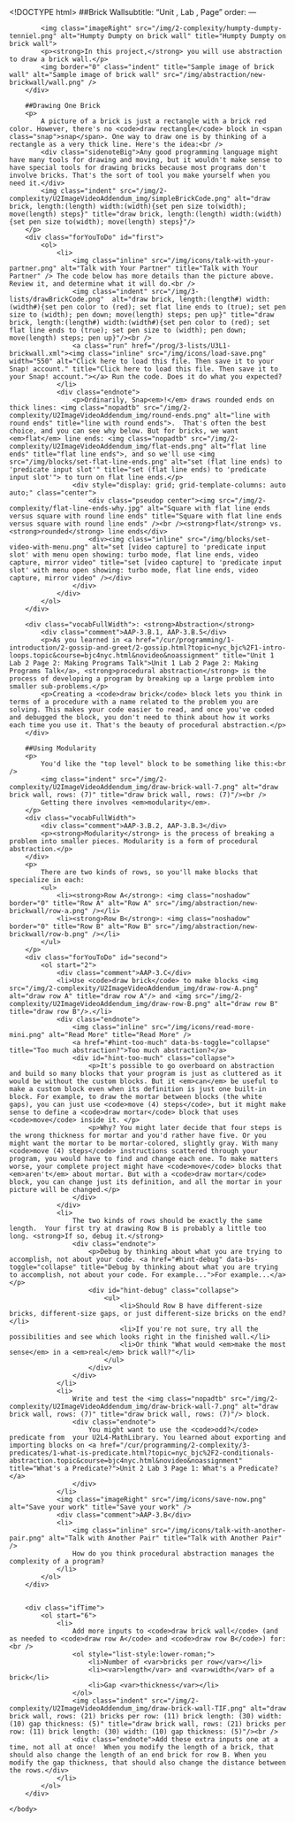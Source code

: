 <!DOCTYPE html>
<html lang="en">
    <head>
		<meta http-equiv="content-type" content="text/html; charset=utf-8" />
        <script type="text/javascript" src="/llab/loader.js"></script>
		<script type="text/javascript" src="/utilities/gifffer.min.js"></script>
        <script type="text/javascript">window.onload = function() {Gifffer();}</script>
        <link rel="stylesheet" type="text/css" href="/css/bjc-gifffer.css">
        <title>Unit 3 Lab 1: Dealing with Complexity, Page 4</title>
    </head>

    <body>
        ##Brick Wallsubtitle: "Unit , Lab , Page"
order:
---
        <div class="learn">
            <img class="imageRight" src="/img/2-complexity/humpty-dumpty-tenniel.png" alt="Humpty Dumpty on brick wall" title="Humpty Dumpty on brick wall">
            <p><strong>In this project,</strong> you will use abstraction to draw a brick wall.</p>
			<img border="0" class="indent" title="Sample image of brick wall" alt="Sample image of brick wall" src="/img/abstraction/new-brickwall/wall.png" />
        </div>
            	
        ##Drawing One Brick
        <p>
            A picture of a brick is just a rectangle with a brick red color. However, there's no <code>draw rectangle</code> block in <span class="snap">snap</span>. One way to draw one is by thinking of a rectangle as a very thick line. Here's the idea:<br />
            <div class="sidenoteBig">Any good programming language might have many tools for drawing and moving, but it wouldn't make sense to have special tools for drawing bricks because most programs don't involve bricks. That's the sort of tool you make yourself when you need it.</div>
            <img class="indent" src="/img/2-complexity/U2ImageVideoAddendum_img/simpleBrickCode.png" alt="draw brick, length:(length) width:(width){set pen size to(width); move(length) steps}" title="draw brick, length:(length) width:(width){set pen size to(width); move(length) steps}"/>
        </p>
        <div class="forYouToDo" id="first">
        	<ol>
                <li>
                    <img class="inline" src="/img/icons/talk-with-your-partner.png" alt="Talk with Your Partner" title="Talk with Your Partner" /> The code below has more details than the picture above. Review it, and determine what it will do.<br />
					<img class="indent" src="/img/3-lists/drawBrickCode.png"  alt="draw brick, length:(length#) width:(width#){set pen color to (red); set flat line ends to (true); set pen size to (width); pen down; move(length) steps; pen up}" title="draw brick, length:(length#) width:(width#){set pen color to (red); set flat line ends to (true); set pen size to (width); pen down; move(length) steps; pen up}"/><br />
					<a class="run" href="/prog/3-lists/U3L1-brickwall.xml"><img class="inline" src="/img/icons/load-save.png" width="550" alt="Click here to load this file. Then save it to your Snap! account." title="Click here to load this file. Then save it to your Snap! account."></a> Run the code. Does it do what you expected?
				</li>
                <div class="endnote"> 
                    <p>Ordinarily, Snap<em>!</em> draws rounded ends on thick lines: <img class="nopadtb" src="/img/2-complexity/U2ImageVideoAddendum_img/round-ends.png" alt="line with round ends" title="line with round ends">.  That's often the best choice, and you can see why below. But for bricks, we want <em>flat</em> line ends: <img class="nopadtb" src="/img/2-complexity/U2ImageVideoAddendum_img/flat-ends.png" alt="flat line ends" title="flat line ends">, and so we'll use <img src="/img/blocks/set-flat-line-ends.png" alt="set (flat line ends) to 'predicate input slot'" title="set (flat line ends) to 'predicate input slot'"> to turn on flat line ends.</p>
                    <div style="display: grid; grid-template-columns: auto auto;" class="center">
                        <div class="pseudop center"><img src="/img/2-complexity/flat-line-ends-why.jpg" alt="Square with flat line ends versus square with round line ends" title="Square with flat line ends versus square with round line ends" /><br /><strong>flat</strong> vs. <strong>rounded</strong> line ends</div>
                        <div><img class="inline" src="/img/blocks/set-video-with-menu.png" alt="set [video capture] to 'predicate input slot' with menu open showing: turbo mode, flat line ends, video capture, mirror video" title="set [video capture] to 'predicate input slot' with menu open showing: turbo mode, flat line ends, video capture, mirror video" /></div>
                    </div>
                </div>            
            </ol>
        </div>
        
        <div class="vocabFullWidth">: <strong>Abstraction</strong>
            <div class="comment">AAP-3.B.1, AAP-3.B.5</div>
            <p>As you learned in <a href="/cur/programming/1-introduction/2-gossip-and-greet/2-gossip.html?topic=nyc_bjc%2F1-intro-loops.topic&course=bjc4nyc.html&novideo&noassignment" title="Unit 1 Lab 2 Page 2: Making Programs Talk">Unit 1 Lab 2 Page 2: Making Programs Talk</a>, <strong>procedural abstraction</strong> is the process of developing a program by breaking up a large problem into smaller sub-problems.</p>
            <p>Creating a <code>draw brick</code> block lets you think in terms of a procedure with a name related to the problem you are solving. This makes your code easier to read, and once you've coded and debugged the block, you don't need to think about how it works each time you use it. That's the beauty of procedural abstraction.</p>
		</div>

        ##Using Modularity
		<p>
        	You'd like the "top level" block to be something like this:<br />
			<img class="indent" src="/img/2-complexity/U2ImageVideoAddendum_img/draw-brick-wall-7.png" alt="draw brick wall, rows: (7)" title="draw brick wall, rows: (7)"/><br />
            Getting there involves <em>modularity</em>.
        </p>
		<div class="vocabFullWidth">
            <div class="comment">AAP-3.B.2, AAP-3.B.3</div>
            <p><strong>Modularity</strong> is the process of breaking a problem into smaller pieces. Modularity is a form of procedural abstraction.</p>
        </div>
		<p>
        	There are two kinds of rows, so you'll make blocks that specialize in each:
            <ul>
                <li><strong>Row A</strong>: <img class="noshadow" border="0" title="Row A" alt="Row A" src="/img/abstraction/new-brickwall/row-a.png" /></li>
                <li><strong>Row B</strong>: <img class="noshadow" border="0" title="Row B" alt="Row B" src="/img/abstraction/new-brickwall/row-b.png" /></li>
            </ul>
        </p>
        <div class="forYouToDo" id="second">
        	<ol start="2">
                <div class="comment">AAP-3.C</div>
                <li>Use <code>draw brick</code> to make blocks <img src="/img/2-complexity/U2ImageVideoAddendum_img/draw-row-A.png" alt="draw row A" title="draw row A"/> and <img src="/img/2-complexity/U2ImageVideoAddendum_img/draw-row-B.png" alt="draw row B" title="draw row B"/>.</li>
                <div class="endnote"> 
                    <img class="inline" src="/img/icons/read-more-mini.png" alt="Read More" title="Read More" />
                    <a href="#hint-too-much" data-bs-toggle="collapse" title="Too much abstraction?">Too much abstraction?</a>
                    <div id="hint-too-much" class="collapse">
                        <p>It's possible to go overboard on abstraction and build so many blocks that your program is just as cluttered as it would be without the custom blocks. But it <em>can</em> be useful to make a custom block even when its definition is just one built-in block. For example, to draw the mortar between blocks (the white gaps), you can just use <code>move (4) steps</code>, but it might make sense to define a <code>draw mortar</code> block that uses <code>move</code> inside it. </p>
                        <p>Why? You might later decide that four steps is the wrong thickness for mortar and you'd rather have five. Or you might want the mortar to be mortar-colored, slightly gray. With many <code>move (4) steps</code> instructions scattered through your program, you would have to find and change each one. To make matters worse, your complete project might have <code>move</code> blocks that <em>aren't</em> about mortar. But with a <code>draw mortar</code> block, you can change just its definition, and all the mortar in your picture will be changed.</p>
                    </div>
                </div>
                <li>
                	The two kinds of rows should be exactly the same length.  Your first try at drawing Row B is probably a little too long. <strong>If so, debug it.</strong>
                    <div class="endnote">
                        <p>Debug by thinking about what you are trying to accomplish, not about your code. <a href="#hint-debug" data-bs-toggle="collapse" title="Debug by thinking about what you are trying to accomplish, not about your code. For example...">For example...</a></p>
                        <div id="hint-debug" class="collapse">
                            <ul>
                                <li>Should Row B have different-size bricks, different-size gaps, or just different-size bricks on the end?</li>
                                <li>If you're not sure, try all the possibilities and see which looks right in the finished wall.</li>
                                <li>Or think "What would <em>make the most sense</em> in a <em>real</em> brick wall?"</li>
                            </ul>
                        </div>
                    </div>
                </li>
                <li>
                    Write and test the <img class="nopadtb" src="/img/2-complexity/U2ImageVideoAddendum_img/draw-brick-wall-7.png" alt="draw brick wall, rows: (7)" title="draw brick wall, rows: (7)"/> block.
                    <div class="endnote">
                        You might want to use the <code>odd?</code> predicate from  your U2L4-MathLibrary. You learned about exporting and importing blocks on <a href="/cur/programming/2-complexity/3-predicates/1-what-is-predicate.html?topic=nyc_bjc%2F2-conditionals-abstraction.topic&course=bjc4nyc.html&novideo&noassignment" title="What's a Predicate?">Unit 2 Lab 3 Page 1: What's a Predicate?</a>
                    </div>
                </li>
				<img class="imageRight" src="/img/icons/save-now.png" alt="Save your work" title="Save your work" />
				<div class="comment">AAP-3.B</div>
				<li>
                    <img class="inline" src="/img/icons/talk-with-another-pair.png" alt="Talk with Another Pair" title="Talk with Another Pair" />
                    How do you think procedural abstraction manages the complexity of a program?
                </li>
    		</ol>
		</div>
        
       
        <div class="ifTime">
            <ol start="6">
                <li>
                	Add more inputs to <code>draw brick wall</code> (and as needed to <code>draw row A</code> and <code>draw row B</code>) for:<br />
        			<ol style="list-style:lower-roman;">
                    	<li>Number of <var>bricks per row</var></li>
				        <li><var>length</var> and <var>width</var> of a brick</li>
				        <li>Gap <var>thickness</var></li>
                    </ol>
					<img class="indent" src="/img/2-complexity/U2ImageVideoAddendum_img/draw-brick-wall-TIF.png" alt="draw brick wall, rows: (21) bricks per row: (11) brick length: (30) width: (10) gap thickness: (5)" title="draw brick wall, rows: (21) bricks per row: (11) brick length: (30) width: (10) gap thickness: (5)"/><br />
                    <div class="endnote">Add these extra inputs one at a time, not all at once!  When you modify the length of a brick, that should also change the length of an end brick for row B. When you modify the gap thickness, that should also change the distance between the rows.</div>
                </li>
            </ol>
        </div>
    
    </body>
</html>    

